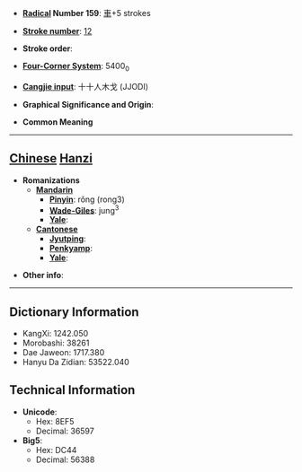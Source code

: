 * '''[[Wiktionary:Chinese radical index| Radical]] Number 159''': [[Wiktionary:Chinese radical index 車|車]]+5 strokes

* '''[[Wiktionary:Chinese total strokes index|Stroke number]]''': [[Wiktionary:Chinese total strokes index 12|12]]

* '''Stroke order''': 

* '''[[Wiktionary:Chinese four corner index|Four-Corner System]]''': 5400<sub>0</sub>

* '''[[Wiktionary:Chinese Cangjie index|Cangjie input]]''': 十十人木戈 (JJODI)

* '''Graphical Significance and Origin''': 

* '''Common Meaning'''

----

== [[Chinese]] [[Hanzi]] ==

* '''Romanizations'''
** '''[[Mandarin]]'''
*** '''[[Pinyin]]''': rǒng (rong3)
*** '''[[Wade-Giles]]''': jung<sup>3</sup>
*** '''[[Yale]]''': 
** '''[[Cantonese]]'''
*** '''[[Jyutping]]''':
*** '''[[Penkyamp]]''': 
*** '''[[Yale]]''': 

* '''Other info''': 

----

== Dictionary Information ==

* KangXi: 1242.050
* Morobashi: 38261
* Dae Jaweon: 1717.380
* Hanyu Da Zidian: 53522.040

== Technical Information ==

* '''Unicode''':
** Hex: 8EF5
** Decimal: 36597
* '''Big5''':
** Hex: DC44
** Decimal: 56388